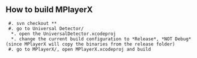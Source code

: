 == How to build MPlayerX==
  
  #. svn checkout *{{{http://mplayerx.googlecode.com/svn/trunk/ mplayerx-read-only}}}*
  #. go to Universal Detector/
   *. open the UniversalDetector.xcodeproj
   *. change the current build configuration to *Release*, *NOT Debug* (since MPlayerX will copy the binaries from the release folder)
  #. go to MPlayerX/, open MPlayerX.xcodeproj and build